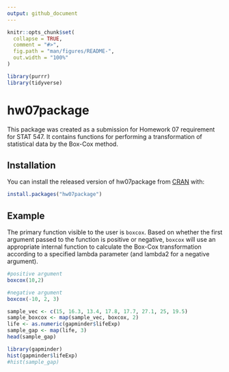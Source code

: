 ```yaml
---
output: github_document
---
```


```r
knitr::opts_chunk$set(
  collapse = TRUE,
  comment = "#>",
  fig.path = "man/figures/README-",
  out.width = "100%"
)
```

```r
library(purrr)
library(tidyverse)
```


# hw07package

This package was created as a submission for Homework 07 requirement for STAT 547. It contains functions for performing a transformation of statistical data by the Box-Cox method.

## Installation

You can install the released version of hw07package from [CRAN](https://CRAN.R-project.org) with:

``` r
install.packages("hw07package")
```

## Example

The primary function visible to the user is `boxcox`. Based on whether the first argument passed to the function is positive or negative, `boxcox` will use an appropriate internal function to calculate the Box-Cox transformation according to a specified lambda parameter (and lambda2 for a negative argument).

```r
#positive argument
boxcox(10,2)

#negative argument
boxcox(-10, 2, 3)
```


```r
sample_vec <- c(15, 16.3, 13.4, 17.8, 17.7, 27.1, 25, 19.5)
sample_boxcox <- map(sample_vec, boxcox, 2)
life <- as.numeric(gapminder$lifeExp)
sample_gap <- map(life, 3)
head(sample_gap)

library(gapminder)
hist(gapminder$lifeExp)
#hist(sample_gap)
```
